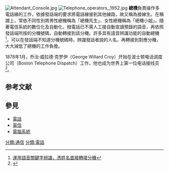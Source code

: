 {{expand|time=2014-07-25T20:15:33+00:00}}
{{expert|time=2014-07-25T20:15:33+00:00}}
[[File:Attendant_Console.jpg|thumb]]
[[File:Telephone_operators,_1952.jpg|thumb]]
'''總機'''負責操作多電話線的{{link-en|电话接线盘|Telephone switchboard|插線接通}}工作，依據發話端的要求將電話線接到其他線路，故又稱為接線生。在稱謂上，常依不同性別將男性總機稱為「總機先生」、女性總機稱為「總機小姐」。隨著電信系統的數位化及自動化，撥電話已不需人工接自動宣讀預錄的語音，再依照發話端所按的分機號碼，自動轉接到該分機。許多具有語音辨識功能的自動總機<ref name="recognition">[http://www.ithome.com.tw/news/3 運用語音關鍵字辨識，憑姓名直接轉接分機]</ref>，可以在發話端不知道分機號碼時，辨識發話者說的人名，再轉接到對應分機，大大減低了總機的工作負擔。

1878年1月，乔治·威拉德·克罗伊（George Willard Croy）开始在波士顿电话调度公司（Boston Telephone Dispatch）工作，他也成为世界上第一位电话接线员<ref name="Google Books">{{cite book|url=https://books.google.com/books?id=b2mMzS0hCkAC&q=%22emma+nutt%22+telephone+operator&pg=PA696|title=The Telecommunications Illustrated Dictionary, Second Edition|isbn=9781420040678|last1=Petersen|first1=J. K.|date=29 May 2002}}</ref>。

==参考文献==
{{reflist}}

== 參見 ==
*[[電話|電話]]
*[[電信|電信]]
*[[電腦系統|電腦系統]]

[[分類:通信|分類:通信]]
[[分類:電話|分類:電話]]